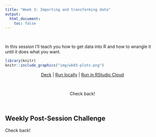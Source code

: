```yaml
---
title: "Week 3: Importing and transforming data"
output:
  html_document:
    toc: false
---
```


<br>

In this session I'll teach you how to get data into R and how to wrangle it until it does what you want.

```r
library(knitr)
knitr::include_graphics("img/wk03-plots.png")
```


<center>

[Deck](decks/w03_deck.html) | [Run locally]() | [Run in RStudio Cloud](https://rstudio.cloud/spaces/58787/join?access_code=OjiTdrJW4vnSj64sECi3NsIQw1Dwdvow0JHK7KJW)

<br>

Check back!

</center>

<br>

## Weekly Post-Session Challenge

Check back!